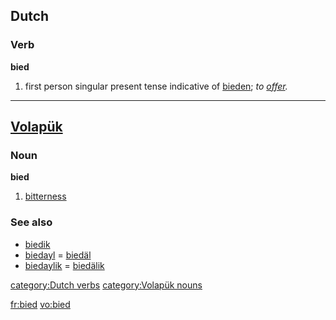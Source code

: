 ==Dutch==
===Verb===
'''bied'''
# first person singular present tense indicative of [[bieden]]; ''to [[offer]].''

----

==[[Volapük]]==
===Noun===
'''bied'''
# [[bitterness]]

===See also===
*[[biedik]] 
*[[biedayl]] = [[biedäl]]
*[[biedaylik]] = [[biedälik]]

[[category:Dutch verbs]]
[[category:Volapük nouns]]

[[fr:bied]]
[[vo:bied]]
